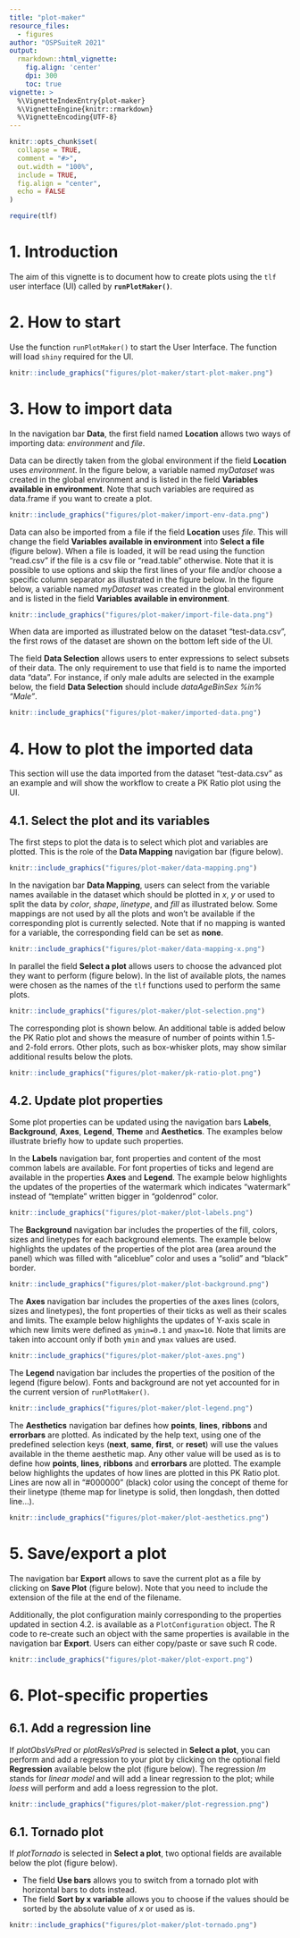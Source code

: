 ```yaml
---
title: "plot-maker"
resource_files:
  - figures
author: "OSPSuiteR 2021"
output:
  rmarkdown::html_vignette:
    fig.align: 'center'
    dpi: 300
    toc: true
vignette: >
  %\VignetteIndexEntry{plot-maker}
  %\VignetteEngine{knitr::rmarkdown}
  %\VignetteEncoding{UTF-8}
---
```


```r
knitr::opts_chunk$set(
  collapse = TRUE,
  comment = "#>",
  out.width = "100%",
  include = TRUE,
  fig.align = "center",
  echo = FALSE
)
```

```r
require(tlf)
```

# 1. Introduction

The aim of this vignette is to document how to create plots using the `tlf` user interface (UI) called by **`runPlotMaker()`**.

# 2. How to start

Use the function `runPlotMaker()` to start the User Interface. The function will load `shiny` required for the UI.

```r
knitr::include_graphics("figures/plot-maker/start-plot-maker.png")
```

# 3. How to import data

In the navigation bar **Data**, the first field named **Location** allows two ways of importing data: *environment* and *file*.

Data can be directly taken from the global environment if the field **Location** uses *environment*. In the figure below, a variable named *myDataset* was created in the global environment and is listed in the field **Variables available in environment**.
Note that such variables are required as data.frame if you want to create a plot.

```r
knitr::include_graphics("figures/plot-maker/import-env-data.png")
```

Data can also be imported from a file if the field **Location** uses *file*. This will change the field **Variables available in environment** into **Select a file** (figure below).
When a file is loaded, it will be read using the function "read.csv" if the file is a csv file or "read.table" otherwise. 
Note that it is possible to use options and skip the first lines of your file and/or choose a specific column separator as illustrated in the figure below.
In the figure below, a variable named *myDataset* was created in the global environment and is listed in the field **Variables available in environment**.

```r
knitr::include_graphics("figures/plot-maker/import-file-data.png")
```

When data are imported as illustrated below on the dataset "test-data.csv", the first rows of the dataset are shown on the bottom left side of the UI.

The field **Data Selection** allows users to enter expressions to select subsets of their data.
The only requirement to use that field is to name the imported data "data".
For instance, if only male adults are selected in the example below, the field **Data Selection** should include *data$AgeBin %in% "Adults" & data$Sex %in% "Male"*.

```r
knitr::include_graphics("figures/plot-maker/imported-data.png")
```

# 4. How to plot the imported data

This section will use the data imported from the dataset "test-data.csv" as an example and will show the workflow to create a PK Ratio plot using the UI.

## 4.1. Select the plot and its variables

The first steps to plot the data is to select which plot and variables are plotted.
This is the role of the **Data Mapping** navigation bar (figure below).

```r
knitr::include_graphics("figures/plot-maker/data-mapping.png")
```

In the navigation bar **Data Mapping**, users can select from the variable names available in the dataset which should be plotted in *x*, *y* or used to split the data by *color*, *shape*, *linetype*, and *fill* as illustrated below.
Some mappings are not used by all the plots and won't be available if the corresponding plot is currently selected.
Note that if no mapping is wanted for a variable, the corresponding field can be set as **none**. 

```r
knitr::include_graphics("figures/plot-maker/data-mapping-x.png")
```

In parallel the field **Select a plot** allows users to choose the advanced plot they want to perform (figure below).
In the list of available plots, the names were chosen as the names of the `tlf` functions used to perform the same plots.

```r
knitr::include_graphics("figures/plot-maker/plot-selection.png")
```

The corresponding plot is shown below.
An additional table is added below the PK Ratio plot and shows the measure of number of points within 1.5- and 2-fold errors.
Other plots, such as box-whisker plots, may show similar additional results below the plots.

```r
knitr::include_graphics("figures/plot-maker/pk-ratio-plot.png")
```

## 4.2. Update plot properties

Some plot properties can be updated using the navigation bars **Labels**, **Background**, **Axes**, **Legend**, **Theme** and **Aesthetics**.
The examples below illustrate briefly how to update such properties.

In the **Labels** navigation bar, font properties and content of the most common labels are available. For font properties of ticks and legend are available in the properties **Axes** and **Legend**.
The example below highlights the updates of the properties of the watermark which indicates "watermark" instead of "template" written bigger in "goldenrod" color.

```r
knitr::include_graphics("figures/plot-maker/plot-labels.png")
```

The **Background** navigation bar includes the properties of the fill, colors, sizes and linetypes for each background elements. 
The example below highlights the updates of the properties of the plot area (area around the panel) which was filled with "aliceblue" color and uses a "solid" and "black" border. 

```r
knitr::include_graphics("figures/plot-maker/plot-background.png")
```

The **Axes** navigation bar includes the properties of the axes lines (colors, sizes and linetypes), the font properties of their ticks as well as their scales and limits. 
The example below highlights the updates of Y-axis scale in which new limits were defined as `ymin=0.1` and `ymax=10`. 
Note that limits are taken into account only if both `ymin` and `ymax` values are used.

```r
knitr::include_graphics("figures/plot-maker/plot-axes.png")
```

The **Legend** navigation bar includes the properties of the position of the legend (figure below).
Fonts and background are not yet accounted for in the current version of `runPlotMaker()`. 

```r
knitr::include_graphics("figures/plot-maker/plot-legend.png")
```

The **Aesthetics** navigation bar defines how **points**, **lines**, **ribbons** and **errorbars** are plotted.
As indicated by the help text, using one of the predefined selection keys (**next**, **same**, **first**, or **reset**) will use the values available in the theme aesthetic map.
Any other value will be used as is to define how **points**, **lines**, **ribbons** and **errorbars** are plotted.
The example below highlights the updates of how lines are plotted in this PK Ratio plot. Lines are now all in "#000000" (black) color using the concept of theme for their linetype (theme map for linetype is solid, then longdash, then dotted line...).

```r
knitr::include_graphics("figures/plot-maker/plot-aesthetics.png")
```

# 5. Save/export a plot

The navigation bar **Export** allows to save the current plot as a file by clicking on **Save Plot** (figure below).
Note that you need to include the extension of the file at the end of the filename. 

Additionally, the plot configuration mainly corresponding to the properties updated in section 4.2. is available as a `PlotConfiguration` object.
The R code to re-create such an object with the same properties is available in the navigation bar **Export**.
Users can either copy/paste or save such R code.

```r
knitr::include_graphics("figures/plot-maker/plot-export.png")
```

# 6. Plot-specific properties

## 6.1. Add a regression line

If *plotObsVsPred* or *plotResVsPred* is selected in **Select a plot**, you can perform and add a regression to your plot by clicking on the optional field **Regression** available below the plot (figure below).
The regression *lm* stands for *linear model* and will add a linear regression to the plot; while *loess* will perform and add a loess regression to the plot.

```r
knitr::include_graphics("figures/plot-maker/plot-regression.png")
```

## 6.1. Tornado plot

If *plotTornado* is selected in **Select a plot**, two optional fields are available below the plot (figure below).

- The field **Use bars** allows you to switch from a tornado plot with horizontal bars to dots instead.
- The field **Sort by x variable** allows you to choose if the values should be sorted by the absolute value of *x* or used as is.

```r
knitr::include_graphics("figures/plot-maker/plot-tornado.png")
```
